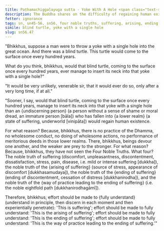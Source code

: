 ```yaml
---
title: Paṭhamachiggaḷayuga sutta - Yoke With A Hole <span class="text-sm">(First)</span>
description: The Buddha shares on the difficulty of regaining human existence for an undiscerning person who has fallen into a lower realm.
fetter: ignorance
tags: sn, sn45-56, sn56, four noble truths, suffering, arising, ending, way of practice, path, simile, yoke, hole, blind turtle, lower realms
simile: blind turtle, yoke with a single hole
slug: sn56.47
---
```


"Bhikkhus, suppose a man were to throw a yoke with a single hole into the great ocean. And there was a blind turtle. This turtle would come to the surface once every hundred years.

What do you think, bhikkhus, would that blind turtle, coming to the surface once every hundred years, ever manage to insert its neck into that yoke with a single hole?"

"It would be very unlikely, venerable sir, that it would ever do so, only after a very long time, if at all."

"Sooner, I say, would that blind turtle, coming to the surface once every hundred years, manage to insert its neck into that yoke with a single hole than an \{undiscerning person} (a person without a sense of shame or moral dread, an immature person [bāla]) who has fallen into \{a lower realm} (a state of suffering, underworld [vinipāta]) would regain human existence.

For what reason? Because, bhikkhus, there is no practice of the Dhamma, no wholesome conduct, no doing of wholesome actions, no performance of meritorious deeds in those lower realms. There, bhikkhus, beings devour one another, and the weaker are prey to the stronger. For what reason? Because, bhikkhus, they have not seen the Four Noble Truths. What four? The noble truth of suffering (discomfort, unpleasantness, discontentment, dissatisfaction, stress, pain, disease, i.e. mild or intense suffering [dukkha]), the noble truth of the \{arising of suffering} (source of stress, appearance of discomfort [dukkhasamudaya]), the noble truth of the \{ending of suffering} (ending of discontentment, cessation of distress [dukkhanirodha]), and the noble truth of the \{way of practice leading to the ending of suffering} (i.e. the noble eightfold path [dukkhanirodhagāmī]).

Therefore, bhikkhus, effort should be made to \{fully understand} (understand in principle, then discern in each moment and then experientially penetrate): 'This is suffering';
effort should be made to fully understand: 'This is the arising of suffering';
effort should be made to fully understand: 'This is the ending of suffering';
effort should be made to fully understand: 'This is the way of practice leading to the ending of suffering.'"